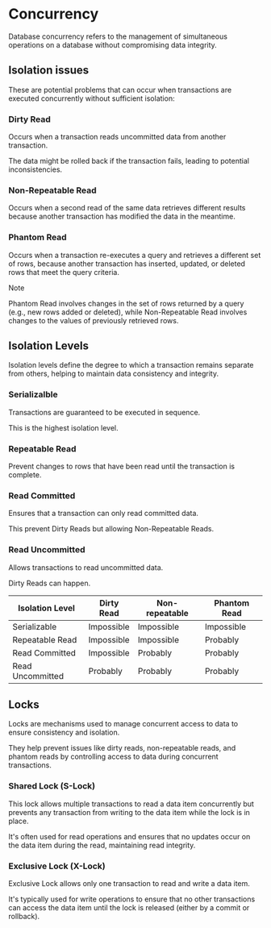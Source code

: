 # Concurrency

Database concurrency refers to the management of simultaneous operations on a database without compromising data integrity.


## Isolation issues

These are potential problems that can occur when transactions are executed concurrently without sufficient isolation:

### Dirty Read

Occurs when a transaction reads uncommitted data from another transaction.

The data might be rolled back if the transaction fails, leading to potential inconsistencies.


### Non-Repeatable Read

Occurs when a second read of the same data retrieves different results because another transaction has modified the data in the meantime.


### Phantom Read

Occurs when a transaction re-executes a query and retrieves a different set of rows, because another transaction has inserted, updated, or deleted rows that meet the query criteria.

> [!NOTE]
> Phantom Read involves changes in the set of rows returned by a query (e.g., new rows added or deleted), while Non-Repeatable Read involves changes to the values of previously retrieved rows.


## Isolation Levels

Isolation levels define the degree to which a transaction remains separate from others, helping to maintain data consistency and integrity.

### Serializalble

Transactions are guaranteed to be executed in sequence.

This is the highest isolation level.


### Repeatable Read

Prevent changes to rows that have been read until the transaction is complete.


### Read Committed

Ensures that a transaction can only read committed data.

This prevent Dirty Reads but allowing Non-Repeatable Reads.


### Read Uncommitted

Allows transactions to read uncommitted data.

Dirty Reads can happen.

| Isolation Level  | Dirty Read | Non-repeatable | Phantom Read |
|------------------|------------|----------------|--------------|
| Serializable     | Impossible | Impossible     | Impossible   |
| Repeatable Read  | Impossible | Impossible     | Probably     |
| Read Committed   | Impossible | Probably       | Probably     |
| Read Uncommitted | Probably   | Probably       | Probably     |


## Locks

Locks are mechanisms used to manage concurrent access to data to ensure consistency and isolation.

They help prevent issues like dirty reads, non-repeatable reads, and phantom reads by controlling access to data during concurrent transactions.


### Shared Lock (S-Lock)

This lock allows multiple transactions to read a data item concurrently but prevents any transaction from writing to the data item while the lock is in place.

It's often used for read operations and ensures that no updates occur on the data item during the read, maintaining read integrity.

### Exclusive Lock (X-Lock)

Exclusive Lock allows only one transaction to read and write a data item.

It's typically used for write operations to ensure that no other transactions can access the data item until the lock is released (either by a commit or rollback).

